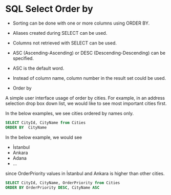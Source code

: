 # SQL Select Order by

- Sorting can be done with one or more columns using ORDER BY.
- Aliases created during SELECT can be used.
- Columns not retrieved with SELECT can be used.
- ASC (Ascending-Ascending) or DESC (Descending-Descending) can be specified. 
- ASC is the default word.
- Instead of column name, column number in the result set could be used.

- Order by

A simple user interface usage of order by cities.
For example, in an address selection drop box down list, we would like to see most important cities first.

In the below examples, we see cities ordered by names only.

```sql
SELECT CityId, CityName from Cities
ORDER BY  CityName
```

In the below example, we would see 

- İstanbul
- Ankara
- Adana
- ...

since OrderPriority values in İstanbul and Ankara is higher than other cities.


```sql
SELECT CityId, CityName, OrderPriority from Cities
ORDER BY OrderPriority DESC, CityName ASC
```




